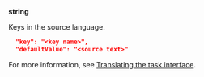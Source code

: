 **string**

Keys in the source language.

```json
  "key": "<key name>",
  "defaultValue": "<source text>"
```

For more information, see [Translating the task interface](https://toloka.ai/en/docs/guide/concepts/project-languages#project-languages__interface-translate).